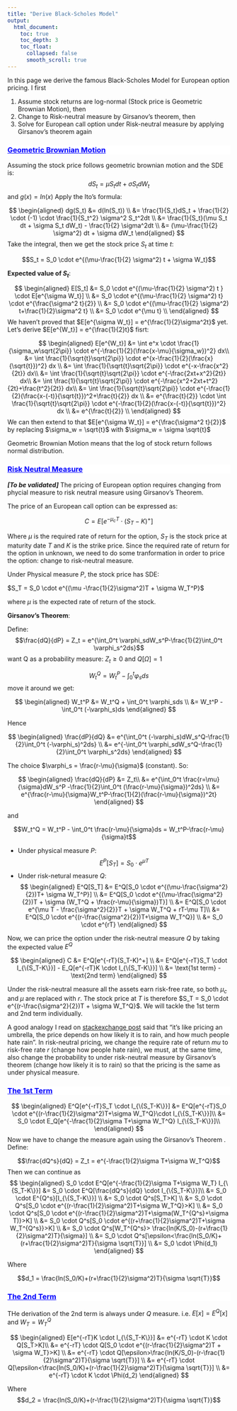 ```yaml
---
title: "Derive Black-Scholes Model"
output:
  html_document:
    toc: true
    toc_depth: 3
    toc_float:
      collapsed: false
      smooth_scroll: true
---
```


In this page we derive the famous Black-Scholes Model for European option pricing. I first

1. Assume stock returns are log-normal (Stock price is Geometric Brownian Motion), then
2. Change to Risk-neutral measure by Girsanov's theorem, then
3. Solve for European call option under Risk-neutral measure by applying Girsanov's theorem again

<div style="background-color:white;color:blue;matrixOperation:20px;">
<ins>
### Geometric Brownian Motion
</ins>
</div>

Assuming the stock price follows geometric brownian motion and the SDE is:
$$dS_t = \mu S_t dt + \sigma S_t dW_t$$
and $g(x) = ln(x)$
Apply the Ito's formula:

$$
\begin{aligned}
dg(S_t) &= d(ln(S_t)) \\
&= \frac{1}{S_t}dS_t + \frac{1}{2} \cdot (-1) \cdot \frac{1}{S_t^2} \sigma^2 S_t^2dt \\
&= \frac{1}{S_t}(\mu S_t dt + \sigma S_t dW_t) - \frac{1}{2} \sigma^2dt \\
&= (\mu-\frac{1}{2} \sigma^2) dt + \sigma dW_t
\end{aligned}
$$
Take the integral, then we get the stock price $S_t$ at time $t$:

$$S_t = S_0 \cdot e^{(\mu-\frac{1}{2} \sigma^2) t + \sigma W_t}$$

**Expected value of $S_t$**: 

$$
\begin{aligned}
E[S_t] &= S_0 \cdot e^{(\mu-\frac{1}{2} \sigma^2) t } \cdot E[e^{\sigma W_t}] \\
&= S_0 \cdot e^{(\mu-\frac{1}{2} \sigma^2) t} \cdot e^{\frac{\sigma^2 t}{2}} \\
&= S_0 \cdot e^{(\mu-\frac{1}{2} \sigma^2) t+\frac{1}{2}\sigma^2 t} \\
&= S_0 \cdot e^{\mu t} \\
\end{aligned}
$$
We haven't proved that $E[e^{\sigma W_t}] = e^{\frac{1}{2}\sigma^2t}$ yet. Let's derive $E[e^{W_t}] = e^{\frac{1}{2}t}$ fisrt:

$$
\begin{aligned}
E[e^{W_t}] &= \int e^x \cdot \frac{1}{\sigma_w\sqrt{2\pi}} \cdot e^{-\frac{1}{2}(\frac{x-\mu}{\sigma_w})^2} dx\\
&= \int \frac{1}{\sqrt{t}\sqrt{2\pi}} \cdot e^{x-\frac{1}{2}(\frac{x}{\sqrt{t}})^2} dx \\
&= \int \frac{1}{\sqrt{t}\sqrt{2\pi}} \cdot e^{-x-\frac{x^2}{2t}} dx\\
&= \int \frac{1}{\sqrt{t}\sqrt{2\pi}} \cdot e^{-\frac{2xt+x^2}{2t}} dx\\
&= \int \frac{1}{\sqrt{t}\sqrt{2\pi}} \cdot e^{-\frac{x^2+2xt+t^2}{2t}+\frac{t^2}{2t}} dx\\
&= \int \frac{1}{\sqrt{t}\sqrt{2\pi}} \cdot e^{-\frac{1}{2}(\frac{x-(-t)}{\sqrt{t}})^2+\frac{t}{2}}  dx \\
&= e^{\frac{t}{2}} \cdot \int \frac{1}{\sqrt{t}\sqrt{2\pi}} \cdot e^{-\frac{1}{2}(\frac{x-(-t)}{\sqrt{t}})^2} dx  \\
&= e^{\frac{t}{2}} \\
\end{aligned}
$$
We can then extend to that $E[e^{\sigma W_t}] = e^{\frac{\sigma^2 t}{2}}$ by replacing $\sigma_w = \sqrt{t}$ with $\sigma_w = \sigma \sqrt{t}$


Geometric Brownian Motion means that the log of stock return follows normal distribution.





<div style="background-color:white;color:blue;matrixOperation:20px;">
<ins>
### Risk Neutral Measure
</ins>
</div>
***[To be validated]***
The pricing of European option requires changing from phycial measure to risk neutral measure using Girsanov's Theorem.

The price of an European call option can be expressed as:

$$C = E[e^{-\mu_cT} \cdot (S_T-K)^+]$$

Where $\mu$ is the required rate of return for the option, $S_T$ is the stock price at maturity date $T$ and $K$ is the strike price. Since the required rate of return for the option in unknown, we need to do some tranformation in order to price the option: change to risk-neutral measure.

Under Physical measure $P$, the stock price has SDE:

$S_T = S_0 \cdot e^{(\mu -\frac{1}{2}\sigma^2)T + \sigma W_T^P}$

where $\mu$ is the expected rate of return of the stock.


**Girsanov's Theorem**:  

Define:
$$\frac{dQ}{dP} = Z_t = e^{\int_0^t \varphi_sdW_s^P-\frac{1}{2}\int_0^t \varphi_s^2ds}$$
want Q as a probability measure: $Z_t \geq 0$ and $Q[\Omega] = 1$

$$W_t^Q = W_t^P - \int_0^t \varphi_sds$$
move it around we get:

$$
\begin{aligned}
W_t^P &= W_t^Q + \int_0^t \varphi_sds \\
&= W_t^P - \int_0^t (-\varphi_s)ds
\end{aligned}
$$

Hence

$$
\begin{aligned}
\frac{dP}{dQ} &= e^{\int_0^t (-\varphi_s)dW_s^Q-\frac{1}{2}\int_0^t (-\varphi_s)^2ds} \\
&= e^{-\int_0^t \varphi_sdW_s^Q-\frac{1}{2}\int_0^t \varphi_s^2ds}
\end{aligned}
$$

The choice $\varphi_s = \frac{r-\mu}{\sigma}$ (constant). So:

$$
\begin{aligned}
\frac{dQ}{dP} &= Z_t\\
&= e^{\int_0^t \frac{r=\mu}{\sigma}dW_s^P -\frac{1}{2}\int_0^t (\frac{r-\mu}{\sigma})^2ds} \\
&= e^{\frac{r-\mu}{\sigma}W_t^P-\frac{1}{2}(\frac{r-\mu}{\sigma})^2t}
\end{aligned}
$$

and


$$W_t^Q = W_t^P - \int_0^t \frac{r-\mu}{\sigma}ds = W_t^P-\frac{r-\mu}{\sigma}t$$



* Under physical measure $P$:
  $$E^P[S_T] = S_0 \cdot e^{\mu T}$$
* Under risk-netural measure $Q$:
  $$
  \begin{aligned}
  E^Q[S_T] &= E^Q[S_0 \cdot e^{(\mu-\frac{\sigma^2}{2})T+ \sigma W_T^P}] \\
  &= E^Q[S_0 \cdot e^{(\mu-\frac{\sigma^2}{2})T + \sigma (W_T^Q + \frac{r-\mu}{\sigma})T}] \\
  &= E^Q[S_0 \cdot e^{\mu T - \frac{\sigma^2}{2}}T + \sigma W_T^Q + rT-\mu T]\\
  &= E^Q[S_0 \cdot e^{(r-\frac{\sigma^2}{2})T+\sigma W_T^Q}] \\
  &= S_0 \cdot e^{rT}
  \end{aligned}
  $$

Now, we can price the option under the risk-neutral measure $Q$ by taking the expected value $E^Q$

$$
\begin{aligned}
C &= E^Q[e^{-rT}(S_T-K)^+] \\
&= E^Q[e^{-rT}S_T \cdot I_{\{S_T-K\}}] - E_Q[e^{-rT}K \cdot I_{\{S_T-K\}}] \\
&= \text{1st term} - \text{2nd term}
\end{aligned}
$$

Under the risk-neutral measure all the assets earn risk-free rate, so both $\mu_c$ and $\mu$ are replaced with $r$. The stock price at $T$ is therefore $S_T = S_0 \cdot e^{(r-\frac{\sigma^2}{2})T + \sigma W_T^Q}$. We will tackle the 1st term and 2nd term individually.

A good analogy I read on [stackexchange post](https://quant.stackexchange.com/questions/35697/risk-neutral-vs-physical-measures-real-world-example) said that "it's like pricing an umbrella, the price depends on how likely it is to rain, and how much people hate rain". In risk-neutral pricing, we change the require rate of return $mu$ to risk-free rate $r$ (change how people hate rain), we must, at the same time, also change the probability to under risk-neutral measure by Girsanov's theorem (change how likely it is to rain) so that the pricing is the same as under physical measure.


<div style="background-color:white;color:blue;matrixOperation:20px;">
<ins>
### The 1st Term
</ins>
</div>

$$
\begin{aligned}
E^Q[e^{-rT}S_T \cdot I_{\{S_T-K\}}] &= E^Q[e^{-rT}S_0 \cdot e^{(r-\frac{1}{2}\sigma^2)T+\sigma W_T^Q}\cdot I_{\{S_T-K\}}]\\
&= S_0 \cdot E_Q[e^{-\frac{1}{2}\sigma T+\sigma W_T^Q} I_{\{S_T-K\}}]\\
\end{aligned}
$$
Now we have to change the measure again using the Girsanov's Theorem . Define:

$$\frac{dQ^s}{dQ} = Z_t = e^{-\frac{1}{2}\sigma T+\sigma W_T^Q}$$
Then we can continue as 
$$
\begin{aligned}
S_0 \cdot E^Q[e^{-\frac{1}{2}\sigma T+\sigma W_T} I_{\{S_T-K\}}] &= S_0 \cdot E^Q[\frac{dQ^s}{dQ} \cdot  I_{\{S_T-K\}}]\\
&= S_0 \cdot E^{Q^s}[I_{\{S_T-K\}}] \\
&= S_0 \cdot Q^s[S_T>K] \\
&= S_0 \cdot Q^s[S_0 \cdot e^{(r-\frac{1}{2}\sigma^2)T+\sigma W_T^Q}>K] \\
&= S_0 \cdot Q^s[S_0 \cdot e^{(r-\frac{1}{2}\sigma^2)T+\sigma(W_T^{Q^s}+\sigma T)}>K] \\
&= S_0 \cdot Q^s[S_0 \cdot e^{(r+\frac{1}{2}\sigma^2)T+\sigma W_T^{Q^s}}>K] \\
&= S_0 \cdot Q^s[W_T^{Q^s}> \frac{ln(K/S_0)-(r+\frac{1}{2}\sigma^2)T}{\sigma}] \\
&= S_0 \cdot Q^s[\epsilon<\frac{ln(S_0/K)+(r+\frac{1}{2}\sigma^2)T}{\sigma \sqrt{T}}] \\
&= S_0 \cdot \Phi(d_1)
\end{aligned}
$$

Where 

$$d_1 = \frac{ln(S_0/K)+(r+\frac{1}{2}\sigma^2)T}{\sigma \sqrt{T}}$$

<div style="background-color:white;color:blue;matrixOperation:20px;">
<ins>
### The 2nd Term
</ins>
</div>

THe derivation of the 2nd term is always under $Q$ measure. i.e. $E[x] = E^Q[x]$ and $W_T = W^Q_T$

$$
\begin{aligned}
E[e^{-rT}K \cdot I_{\{S_T-K\}}] &= e^{-rT} \cdot K \cdot Q[S_T>K]\\
&= e^{-rT} \cdot Q[S_0 \cdot e^{(r-\frac{1}{2}\sigma^2)T + \sigma W_T}>K] \\
&= e^{-rT} \cdot Q[\epsilon>\frac{ln(K/S_0)-(r-\frac{1}{2}\sigma^2)T}{\sigma \sqrt{T}}] \\
&=  e^{-rT} \cdot Q[\epsilon<\frac{ln(S_0/K)+(r-\frac{1}{2}\sigma^2)T}{\sigma \sqrt{T}}] \\
&= e^{-rT} \cdot K \cdot \Phi(d_2)
\end{aligned}
$$

Where 
$$d_2 = \frac{ln(S_0/K)+(r-\frac{1}{2}\sigma^2)T}{\sigma \sqrt{T}}$$

